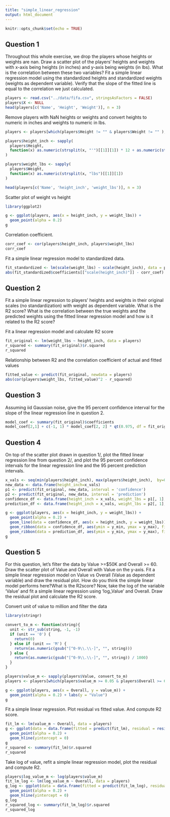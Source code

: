 ```yaml
---
title: "simple_linear_regression"
output: html_document
---
```


```r
knitr::opts_chunk$set(echo = TRUE)
```

## Question 1

Throughout this whole exercise, we drop the players whose heights or weights are nan. Draw a scatter plot of the players’ heights and weights with x-axis being heights (in inches) and y-axis being weights (in lbs). What is the correlation between these two variables? Fit a simple linear regression model using the standardized heights and standardized weights (weights as dependent variable). Verify that the slope of the fitted line is equal to the correlation we just calculated.

```r
players <- read.csv("../data/fifa.csv", stringsAsFactors = FALSE)
players$X <- NULL
head(players[c('Name', 'Height', 'Weight')], n = 3)
```

Remove players with NaN heights or weights and convert heights to numeric in inches and weights to numeric in lbs.
```r
players <- players[which(players$Height != "" & players$Weight != "" ),]

players$height_inch <- sapply(
  players$Height,
  function(x) as.numeric(strsplit(x, "'")[[1]][1]) * 12 + as.numeric(strsplit(x, "'")[[1]][2])
)

players$weight_lbs <- sapply(
  players$Weight,
  function(x) as.numeric(strsplit(x, "lbs")[[1]][1])
)

head(players[c('Name', 'height_inch', 'weight_lbs')], n = 3)
```

Scatter plot of weight vs height
```r
library(ggplot2)

g <- ggplot(players, aes(x = height_inch, y = weight_lbs)) +
  geom_point(alpha = 0.2)
g
```

Correlation coefficient.
```r
corr_coef <- cor(players$height_inch, players$weight_lbs)
corr_coef
```

Fit a simple linear regression model to standardized data.
```r
fit_standardized <- lm(scale(weight_lbs) ~ scale(height_inch), data = players)
abs(fit_standardized$coefficients[["scale(height_inch)"]] - corr_coef)
```

## Question 2
Fit a simple linear regression to players’ heights and weights in their original scales (no standardization) with weight as dependent variable. What is the R2 score? What is the correlation between the true weights and the predicted weights using the fitted linear regression model and how is it related to the R2 score?

Fit a linear regression model and calculate R2 score
```r
fit_original <- lm(weight_lbs ~ height_inch, data = players)
r_squared <- summary(fit_original)$r.squared
r_squared
```

Relationship between R2 and the correlation coefficient of actual and fitted values
```r
fitted_value <- predict(fit_original, newdata = players)
abs(cor(players$weight_lbs, fitted_value)^2 - r_squared)
```

## Question 3
Assuming iid Gaussian noise, give the 95 percent confidence interval for the slope of the linear regression line in question 2.

```r
model_coef <- summary(fit_original)$coefficients
model_coef[2,1] + c(-1, 1) * model_coef[2, 2] * qt(0.975, df = fit_original$df)
```


## Question 4
On top of the scatter plot drawn in question 1/, plot the fitted linear regression line from question 2/, and plot the 95 percent confidence intervals for the linear regression line and the 95 percent prediction intervals.

```r
x_vals <- seq(min(players$height_inch), max(players$height_inch),  by=0.1)
new_data <- data.frame(height_inch=x_vals)
p1 <- predict(fit_original, new_data, interval = 'confidence')
p2 <- predict(fit_original, new_data, interval = 'prediction')
confidence_df <- data.frame(height_inch = x_vals, weight_lbs = p1[, 1], y_max = p1[, 3], y_min = p1[, 2])
prediction_df <- data.frame(height_inch = x_vals, weight_lbs = p2[, 1], y_max = p2[, 3], y_min = p2[, 2])

g <- ggplot(players, aes(x = height_inch, y = weight_lbs)) +
  geom_point(alpha = 0.2) +
  geom_line(data = confidence_df, aes(x = height_inch, y = weight_lbs)) +
  geom_ribbon(data = confidence_df, aes(ymin = y_min, ymax = y_max), fill = 'red', alpha = 0.5) +
  geom_ribbon(data = prediction_df, aes(ymin = y_min, ymax = y_max), fill = "grey", alpha = 0.5)
g
```


## Question 5
For this question, let’s filter the data by Value >=$50K and Overall >= 60. Draw the scatter plot of Value and Overall with Value on the y-axis. Fit a simple linear regression model on Value vs Overall (Value as dependent variable) and draw the residual plot. How do you think the simple linear model performs here?What is the R2score? Now, take the log of the variable ‘Value’ and fit a simple linear regression using ‘log_Value’ and Overall. Draw the residual plot and calculate the R2 score.

Convert unit of value to million and filter the data 
```r
library(stringr)

convert_to_m <- function(string){
  unit <- str_sub(string, -1, -1)
  if (unit == '0') {
    return(0)
  } else if (unit == 'M') {
    return(as.numeric(gsub("[^0-9\\.\\-]", "", string)))
  } else {
    return(as.numeric(gsub("[^0-9\\.\\-]", "", string)) / 1000)
  }
}

players$value_m <- sapply(players$Value, convert_to_m)
players <- players[which(players$value_m >= 0.05 & players$Overall >= 60),]

g <- ggplot(players, aes(x = Overall, y = value_m)) +
  geom_point(alpha = 0.2) + labs(y = "Value") 
g
```

Fit a simple linear regression. Plot residual vs fitted value. And compute R2 score.
```r
fit_lm <- lm(value_m ~ Overall, data = players)
g <- ggplot(data = data.frame(fitted = predict(fit_lm), residual = resid(fit_lm)), aes(x=fitted, y=residual)) +
  geom_point(alpha = 0.2) +
  geom_hline(yintercept = 0)
g
r_squared <- summary(fit_lm)$r.squared
r_squared
```

Take log of value, refit a simple linear regression model, plot the residual and compute R2.
```r
players$log_value_m <- log(players$value_m)
fit_lm_log <- lm(log_value_m ~ Overall, data = players)
g_log <- ggplot(data = data.frame(fitted = predict(fit_lm_log), residual = resid(fit_lm_log)), aes(x=fitted, y=residual)) +
  geom_point(alpha = 0.2) +
  geom_hline(yintercept = 0)
g_log
r_squared_log <- summary(fit_lm_log)$r.squared
r_squared_log
```
